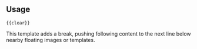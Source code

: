 <br><div style="clear:{{{1|both}}};"></div><br><noinclude>
==Usage==
<pre>{{clear}}</pre>

This template adds a break, pushing following content to the next line below nearby floating images or templates.
</noinclude>